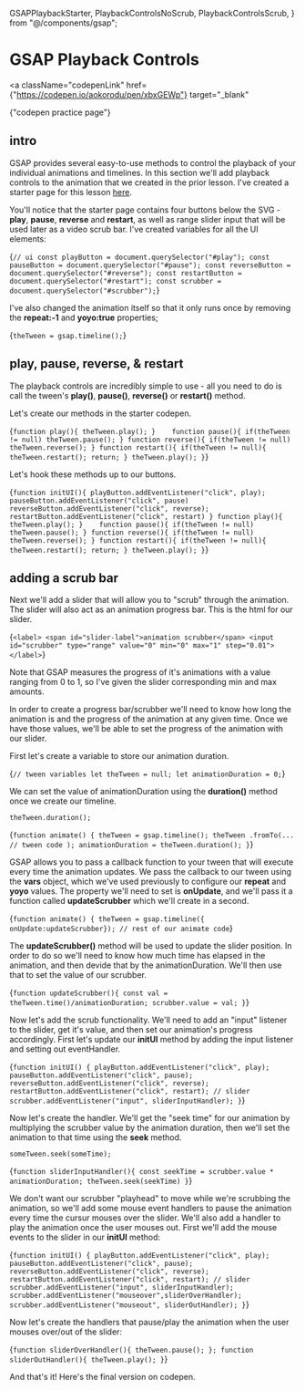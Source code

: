   GSAPPlaybackStarter,
  PlaybackControlsNoScrub,
  PlaybackControlsScrub,
} from "@/components/gsap";

# GSAP Playback Controls

<a
  className="codepenLink"
  href={"https://codepen.io/aokorodu/pen/xbxGEWp"}
  target="_blank"
>
  {"codepen practice page"}
</a>

## intro

GSAP provides several easy-to-use methods to control the playback of your individual animations and timelines. In this section we'll add playback controls to the animation that we created in the prior lesson. I've created a starter page for this lesson <a href="https://codepen.io/aokorodu/pen/xbxGEWp" target="_blank">
here</a>.

<GSAPPlaybackStarter />

You'll notice that the starter page contains four buttons below the SVG - **play**, **pause**, **reverse** and **restart**, as well as range slider input that will be used later as a video scrub bar. I've created variables for all the UI elements:

<Blocks>{`// ui
const playButton = document.querySelector("#play");
const pauseButton = document.querySelector("#pause");
const reverseButton = document.querySelector("#reverse");
const restartButton = document.querySelector("#restart");
const scrubber = document.querySelector("#scrubber");`}</Blocks>

I've also changed the animation itself so that it only runs once by removing the **repeat:-1** and **yoyo:true** properties;

<Blocks>{`theTween = gsap.timeline();`}</Blocks>

## play, pause, reverse, & restart

The playback controls are incredibly simple to use - all you need to do is call the tween's **play()**, **pause()**, **reverse()** or **restart()** method.

Let's create our methods in the starter codepen.

<Blocks>{`function play(){
    theTween.play();
}   
function pause(){
    if(theTween != null) theTween.pause();
}
function reverse(){
    if(theTween != null) theTween.reverse();
}
function restart(){
    if(theTween != null){
        theTween.restart();
        return;
    }
    theTween.play();
}`}</Blocks>

Let's hook these methods up to our buttons.

<Blocks>{`function initUI(){
  playButton.addEventListener("click", play);
  pauseButton.addEventListener("click", pause)
  reverseButton.addEventListener("click", reverse);
  restartButton.addEventListener("click", restart)
}
function play(){
    theTween.play();
}   
function pause(){
    if(theTween != null) theTween.pause();
}
function reverse(){
    if(theTween != null) theTween.reverse();
}
function restart(){
    if(theTween != null){
        theTween.restart();
        return;
    }
    theTween.play();
}`}</Blocks>

<PlaybackControlsNoScrub />

## adding a scrub bar

Next we'll add a slider that will allow you to "scrub" through the animation. The slider will also act as an animation progress bar. This is the html for our slider.

<Blocks>{`<label>
  <span id="slider-label">animation scrubber</span>
  <input id="scrubber" type="range" value="0" min="0" max="1" step="0.01">
</label>`}</Blocks>

Note that GSAP measures the progress of it's animations with a value ranging from 0 to 1, so I've given the slider corresponding min and max amounts.

In order to create a progress bar/scrubber we'll need to know how long the animation is and the progress of the animation at any given time. Once we have those values, we'll be able to set the progress of the animation with our slider.

First let's create a variable to store our animation duration.

<Blocks highlight="3">{`// tween variables
let theTween = null;
let animationDuration = 0;`}</Blocks>

We can set the value of animationDuration using the **duration()** method once we create our timeline.

```
theTween.duration();
```

<Blocks>{`function animate() {
  theTween = gsap.timeline();
  theTween
    .fromTo(...
     // tween code
    );
  animationDuration = theTween.duration();
}`}</Blocks>

GSAP allows you to pass a callback function to your tween that will execute every time the animation updates. We pass the callback to our tween using the **vars** object, which we've used previously to configure our **repeat** and **yoyo** values. The property we'll need to set is **onUpdate**, and we'll pass it a function called **updateScrubber** which we'll create in a second.

<Blocks>{`function animate() {
  theTween = gsap.timeline({ onUpdate:updateScrubber});
  // rest of our animate code`}</Blocks>

The **updateScrubber()** method will be used to update the slider position. In order to do so we'll need to know how much time has elapsed in the animation, and then devide that by the animationDuration. We'll then use that to set the value of our scrubber.

<Blocks>{`function updateScrubber(){
  const val = theTween.time()/animationDuration;
  scrubber.value = val;
}`}</Blocks>

Now let's add the scrub functionality. We'll need to add an "input" listener to the slider, get it's value, and then set our animation's progress accordingly. First let's update our **initUI** method by adding the input listener and setting out eventHandler.

<Blocks highlight="6,7">{`function initUI() {
  playButton.addEventListener("click", play);
  pauseButton.addEventListener("click", pause);
  reverseButton.addEventListener("click", reverse);
  restartButton.addEventListener("click", restart);
  // slider
  scrubber.addEventListener("input", sliderInputHandler);
}`}</Blocks>

Now let's create the handler. We'll get the "seek time" for our animation by multiplying the scrubber value by the animation duration, then we'll set the animation to that time using the **seek** method.

```
someTween.seek(someTime);
```

<Blocks>{`function sliderInputHandler(){
  const seekTime = scrubber.value * animationDuration;
  theTween.seek(seekTime)
}`}</Blocks>

We don't want our scrubber "playhead" to move while we're scrubbing the animation, so we'll add some mouse event handlers to pause the animation every time the cursur mouses over the slider. We'll also add a handler to play the animation once the user mouses out.
First we'll add the mouse events to the slider in our **initUI** method:

<Blocks highlight="6,7,8,9">{`function initUI() {
  playButton.addEventListener("click", play);
  pauseButton.addEventListener("click", pause);
  reverseButton.addEventListener("click", reverse);
  restartButton.addEventListener("click", restart);
  // slider
  scrubber.addEventListener("input", sliderInputHandler);
  scrubber.addEventListener("mouseover",sliderOverHandler);
  scrubber.addEventListener("mouseout", sliderOutHandler);
}`}</Blocks>

Now let's create the handlers that pause/play the animation when the user mouses over/out of the slider:

<Blocks>{`function sliderOverHandler(){
  theTween.pause();
};
function sliderOutHandler(){
  theTween.play();
}`}</Blocks>

And that's it! Here's the final version on codepen.

<PlaybackControlsScrub />
